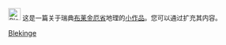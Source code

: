 <div class="notice metadata" id="stub" style="font-size: small;">[[File:Blekinge vapen.svg|25px]] 这是一篇关于瑞典[[布莱金厄省]]地理的[[Wikipedia:小作品|小作品]]。您可以通过{{plainlink|url={{fullurl:{{FULLPAGENAME}}|action=edit}} 编辑或修订}}扩充其内容。</div>[[Category:瑞典地理小作品<noinclude>| Blekinge</noinclude>]]